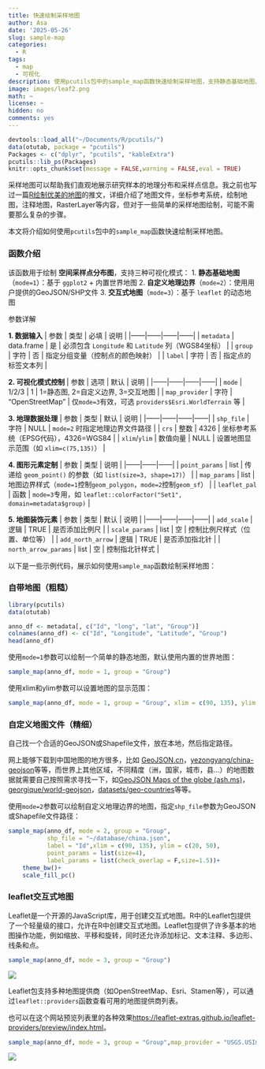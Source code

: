 ```yaml
---
title: 快速绘制采样地图
author: Asa
date: '2025-05-26'
slug: sample-map
categories:
  - R
tags:
  - map
  - 可视化
description: 使用pcutils包中的sample_map函数快速绘制采样地图，支持静态基础地图、自定义地理边界和交互式地图三种模式。
image: images/leaf2.png
math: ~
license: ~
hidden: no
comments: yes
---
```


```r
devtools::load_all("~/Documents/R/pcutils/")
data(otutab, package = "pcutils")
Packages <- c("dplyr", "pcutils", "kableExtra")
pcutils::lib_ps(Packages)
knitr::opts_chunk$set(message = FALSE,warning = FALSE,eval = TRUE)
```


采样地图可以帮助我们直观地展示研究样本的地理分布和采样点信息。我之前也写过一篇[R绘制优美的地图](../r-map)的推文，详细介绍了地图文件，坐标参考系统，绘制地图，注释地图，RasterLayer等内容，但对于一些简单的采样地图绘制，可能不需要那么复杂的步骤。

本文将介绍如何使用`pcutils`包中的`sample_map`函数快速绘制采样地图。

### 函数介绍

该函数用于绘制 **空间采样点分布图**，支持三种可视化模式：
1. **静态基础地图**（`mode=1`）：基于 `ggplot2` + 内置世界地图
2. **自定义地理边界**（`mode=2`）：使用用户提供的GeoJSON/SHP文件
3. **交互式地图**（`mode=3`）：基于 `leaflet` 的动态地图

参数详解

**1. 数据输入**
| 参数 | 类型 | 必填 | 说明 |
|------|------|------|------|
| `metadata` | data.frame | 是 | 必须包含 `Longitude` 和 `Latitude` 列（WGS84坐标） |
| `group` | 字符 | 否 | 指定分组变量（控制点的颜色映射） |
| `label` | 字符 | 否 | 指定点的标签文本列 |

**2. 可视化模式控制**
| 参数 | 选项 | 默认 | 说明 |
|------|------|------|------|
| `mode` | 1/2/3 | 1 | 1=静态图, 2=自定义边界, 3=交互地图 |
| `map_provider` | 字符 | "OpenStreetMap" | 仅`mode=3`有效，可选 `providers$Esri.WorldTerrain` 等 |

**3. 地理数据处理**
| 参数 | 类型 | 默认 | 说明 |
|------|------|------|------|
| `shp_file` | 字符 | NULL | `mode=2` 时指定地理边界文件路径 |
| `crs` | 整数 | 4326 | 坐标参考系统（EPSG代码），4326=WGS84 |
| `xlim`/`ylim` | 数值向量 | NULL | 设置地图显示范围（如 `xlim=c(75,135)`） |

**4. 图形元素定制**
| 参数 | 类型 | 说明 |
|------|------|------|
| `point_params` | list | 传递给 `geom_point()` 的参数（如 `list(size=3, shape=17)`） |
| `map_params` | list | 地图边界样式（`mode=1`控制`geom_polygon`，`mode=2`控制`geom_sf`） |
| `leaflet_pal` | 函数 | `mode=3`专用，如 `leaflet::colorFactor("Set1", domain=metadata$group)` |

**5. 地图装饰元素**
| 参数 | 类型 | 默认 | 说明 |
|------|------|------|------|
| `add_scale` | 逻辑 | TRUE | 是否添加比例尺 |
| `scale_params` | list | 空 | 控制比例尺样式（位置、单位等） |
| `add_north_arrow` | 逻辑 | TRUE | 是否添加指北针 |
| `north_arrow_params` | list | 空 | 控制指北针样式 |

以下是一些示例代码，展示如何使用`sample_map`函数绘制采样地图：

### 自带地图（粗糙）

```r
library(pcutils)
data(otutab)

anno_df <- metadata[, c("Id", "long", "lat", "Group")]
colnames(anno_df) <- c("Id", "Longitude", "Latitude", "Group")
head(anno_df)
```

使用`mode=1`参数可以绘制一个简单的静态地图，默认使用内置的世界地图：
```r
sample_map(anno_df, mode = 1, group = "Group")
```

使用xlim和ylim参数可以设置地图的显示范围：

```r
sample_map(anno_df, mode = 1, group = "Group", xlim = c(90, 135), ylim = c(20, 50))
```


### 自定义地图文件（精细）

自己找一个合适的GeoJSON或Shapefile文件，放在本地，然后指定路径。

网上能够下载到中国地图的地方很多，比如 [GeoJSON.cn](http://www.geojson.cn/)，[yezongyang/china-geojson](https://github.com/yezongyang/china-geojson)等等，而世界上其他区域，不同精度（洲，国家，城市，县...）的地图数据就需要自己按照需求寻找一下，如[GeoJSON Maps of the globe (ash.ms)](https://geojson-maps.ash.ms/)，[georgique/world-geojson](https://github.com/georgique/world-geojson)，[datasets/geo-countries](https://github.com/datasets/geo-countries)等等。

使用`mode=2`参数可以绘制自定义地理边界的地图，指定`shp_file`参数为GeoJSON或Shapefile文件路径：
```r
sample_map(anno_df, mode = 2, group = "Group",
           shp_file = "~/database/china.json",
           label = "Id",xlim = c(90, 135), ylim = c(20, 50),
           point_params = list(size=4),
           label_params = list(check_overlap = F,size=1.5))+
    theme_bw()+
    scale_fill_pc()
```

### leaflet交互式地图

Leaflet是一个开源的JavaScript库，用于创建交互式地图。R中的Leaflet包提供了一个轻量级的接口，允许在R中创建交互式地图。Leaflet包提供了许多基本的地图操作功能，例如缩放、平移和旋转，同时还允许添加标记、文本注释、多边形、线条和点。


```r
sample_map(anno_df, mode = 3, group = "Group")
```

![](images/leaf1.png)

Leaflet包支持多种地图提供商（如OpenStreetMap、Esri、Stamen等），可以通过`leaflet::providers`函数查看可用的地图提供商列表。

也可以在这个网站预览列表里的各种效果<https://leaflet-extras.github.io/leaflet-providers/preview/index.html>。

```r
sample_map(anno_df, mode = 3, group = "Group",map_provider = "USGS.USImagery")
```

![](images/leaf2.png)
